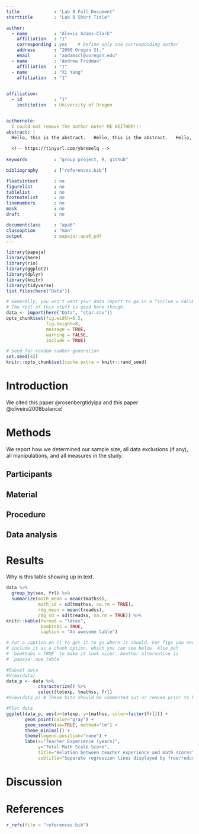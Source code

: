 ```yaml
---
title             : "Lab 8 Full Document"
shorttitle        : "Lab 8 Short Title"

author: 
  - name          : "Alexis Adams-Clark"
    affiliation   : "1"
    corresponding : yes    # Define only one corresponding author
    address       : "2000 Oregon St."
    email         : "aadamscl@uoregon.edu"
  - name          : "Andrew Fridman"
    affiliation   : "1"
  - name          : "Xi Yang"
    affiliation   : "1"
    

affiliation:
  - id            : "1"
    institution   : University of Oregon


authornote:
  I could not remove the author note! ME NEITHER!!!
abstract: |
  Hello, this is the abstract.   Hello, this is the abstract.   Hello, this is the abstract.   Hello, this is the abstract.   Hello, this is the abstract.   Hello, this is the abstract.   Hello, this is the abstract.   Hello, this is the abstract.   Hello, this is the abstract.   Hello, this is the abstract.   Hello, this is the abstract.   Hello, this is the abstract.   Hello, this is the abstract.   Hello, this is the abstract.   Hello, this is the abstract.   Hello, this is the abstract.   Hello, this is the abstract.   Hello, this is the abstract.   Hello, this is the abstract.   Hello, this is the abstract.   Hello, this is the abstract.   Hello, this is the abstract.   Hello, this is the abstract.   Hello, this is the abstract.   Hello, this is the abstract.   Hello, this is the abstract. 
  
  <!-- https://tinyurl.com/ybremelq -->
  
keywords          : "group project, R, github"

bibliography      : ["references.bib"]

floatsintext      : no
figurelist        : no
tablelist         : no
footnotelist      : no
linenumbers       : no
mask              : no
draft             : no

documentclass     : "apa6"
classoption       : "man"
output            : papaja::apa6_pdf
---
```


```r
library(papaja)
library(here)
library(rio)
library(ggplot2)
library(dplyr)
library(knitr)
library(tidyverse)
list.files(here("Data"))

# Generally, you won't want your data import to go in a "inclue = FALSE" chunk
# The rest of this stuff is good here though.
data <- import(here("Data", "star.csv"))
opts_chunk$set(fig.width=6.5, 
               fig.height=8, 
               message = TRUE, 
               warning = FALSE,
               include = TRUE)
```

```r
# Seed for random number generation
set.seed(42)
knitr::opts_chunk$set(cache.extra = knitr::rand_seed)
```

# Introduction
We cited this paper @rosenbergtidylpa and this paper @oliveira2008balance!

# Methods
We report how we determined our sample size, all data exclusions (if any), all manipulations, and all measures in the study. <!-- 21-word solution (Simmons, Nelson & Simonsohn, 2012; retrieved from http://ssrn.com/abstract=2160588) -->

## Participants

## Material

## Procedure

## Data analysis

# Results
Why is this table showing up in text.

```r
data %>% 
  group_by(sex, frl) %>% 
  summarize(math_mean = mean(tmathss), 
            math_sd = sd(tmathss, na.rm = TRUE), 
            rdg_mean = mean(treadss), 
            rdg_sd = sd(treadss, na.rm = TRUE)) %>% 
knitr::kable(format = "latex", 
             booktabs = TRUE,
             caption = "An awesome table")

# Put a caption on it to get it to go where it should. For figs you need to
# include it as a chunk option, which you can see below. Also put 
# `booktabs = TRUE` to make it look nicer. Another alternative is 
# `papaja::apa_table`
```

```r
#Subset data
#View(data)
data_p <- data %>% 
            characterize() %>% 
            select(totexp, tmathss, frl)
#View(data_p) # These bits should be commented out or remved prior to knitting

#Plot data
ggplot(data_p, aes(x=totexp, y=tmathss, color=factor(frl))) +
       geom_point(color="gray") +
       geom_smooth(se=TRUE, method="lm") +
       theme_minimal() +
       theme(legend.position="none") +
       labs(x="Teacher Experience (years)",
            y="Total Math Scale Score",
            title="Relation between teacher experience and math scores",
            subtitle="Separate regression lines displayed by free/reduced prince lunch status")
```


# Discussion


\newpage

# References
```r
r_refs(file = "references.bib")
```

\begingroup
\setlength{\parindent}{-0.5in}
\setlength{\leftskip}{0.5in}

<div id = "refs"></div>
\endgroup